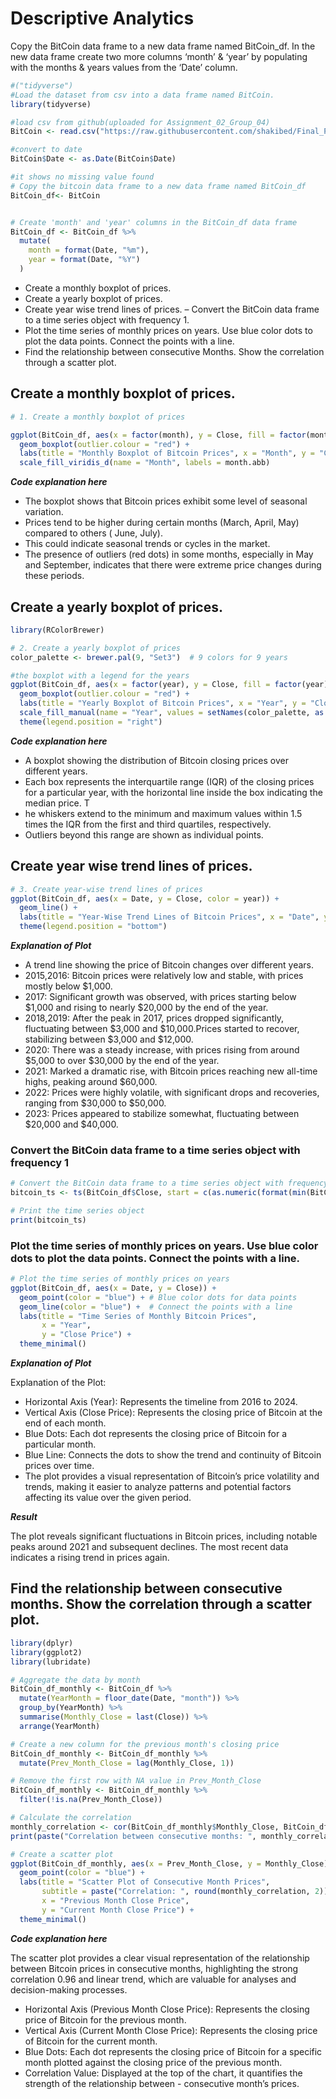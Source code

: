 # Descriptive Analytics

Copy the BitCoin data frame to a new data frame named BitCoin_df. In the new data frame create two more columns ‘month’ & ‘year’ by populating with the months & years values from the ‘Date’ column. 
```r


#("tidyverse")
#Load the dataset from csv into a data frame named BitCoin.
library(tidyverse)

#load csv from github(uploaded for Assignment_02_Group_04)
BitCoin <- read.csv("https://raw.githubusercontent.com/shakibed/Final_Project_Group_04/main/BTC-Monthly.csv", stringsAsFactors = FALSE)

#convert to date
BitCoin$Date <- as.Date(BitCoin$Date)

#it shows no missing value found
# Copy the bitcoin data frame to a new data frame named BitCoin_df
BitCoin_df<- BitCoin


# Create 'month' and 'year' columns in the BitCoin_df data frame
BitCoin_df <- BitCoin_df %>%
  mutate(
    month = format(Date, "%m"),
    year = format(Date, "%Y")
  )

```
 
  - Create a monthly boxplot of prices.
  - Create a yearly boxplot of prices.
  - Create year wise trend lines of prices.
  -- Convert the BitCoin data frame to a time series object with frequency 1.
  - Plot the time series of monthly prices on years. Use blue color dots to plot the data points. Connect the points with a line.
  - Find the relationship between consecutive Months. Show the correlation through a scatter plot.
  
 
## Create a monthly boxplot of prices.{-}


```r
# 1. Create a monthly boxplot of prices

ggplot(BitCoin_df, aes(x = factor(month), y = Close, fill = factor(month))) +
  geom_boxplot(outlier.colour = "red") +
  labs(title = "Monthly Boxplot of Bitcoin Prices", x = "Month", y = "Close Price") +
  scale_fill_viridis_d(name = "Month", labels = month.abb)


```

_**Code explanation here**_

* The boxplot shows that Bitcoin prices exhibit some level of seasonal variation. 
* Prices tend to be higher during certain months (March, April, May) compared to others ( June, July). 
* This could indicate seasonal trends or cycles in the market.
* The presence of outliers (red dots) in some months, especially in May and September, indicates that there were extreme price changes during these periods.


## Create a yearly boxplot of prices.{-}


```r
library(RColorBrewer)

# 2. Create a yearly boxplot of prices
color_palette <- brewer.pal(9, "Set3")  # 9 colors for 9 years

#the boxplot with a legend for the years
ggplot(BitCoin_df, aes(x = factor(year), y = Close, fill = factor(year))) +
  geom_boxplot(outlier.colour = "red") +
  labs(title = "Yearly Boxplot of Bitcoin Prices", x = "Year", y = "Close Price") +
  scale_fill_manual(name = "Year", values = setNames(color_palette, as.character(2015:2023))) +
  theme(legend.position = "right")


```


_**Code explanation here**_


* A boxplot showing the distribution of Bitcoin closing prices over different years. 
* Each box represents the interquartile range (IQR) of the closing prices for a particular year, with the horizontal line inside the box indicating the median price. T
* he whiskers extend to the minimum and maximum values within 1.5 times the IQR from the first and third quartiles, respectively. 
* Outliers beyond this range are shown as individual points.


## Create year wise trend lines of prices.{-}


```r
# 3. Create year-wise trend lines of prices
ggplot(BitCoin_df, aes(x = Date, y = Close, color = year)) +
  geom_line() +
  labs(title = "Year-Wise Trend Lines of Bitcoin Prices", x = "Date", y = "Close Price") +
  theme(legend.position = "bottom")


```

_**Explanation of Plot**_

* A trend line showing the price of Bitcoin changes over different years. 
* 2015,2016: Bitcoin prices were relatively low and stable, with prices mostly below $1,000.
* 2017: Significant growth was observed, with prices starting below $1,000 and rising to nearly $20,000 by the end of the year.
* 2018,2019: After the peak in 2017, prices dropped significantly, fluctuating between $3,000 and $10,000.Prices started to recover, stabilizing between $3,000 and $12,000.
* 2020: There was a steady increase, with prices rising from around $5,000 to over $30,000 by the end of the year.
* 2021: Marked a dramatic rise, with Bitcoin prices reaching new all-time highs, peaking around $60,000.
* 2022: Prices were highly volatile, with significant drops and recoveries, ranging from $30,000 to $50,000.
* 2023: Prices appeared to stabilize somewhat, fluctuating between $20,000 and $40,000.



### Convert the BitCoin data frame to a time series object with frequency 1{-}
```r

# Convert the BitCoin data frame to a time series object with frequency 1
bitcoin_ts <- ts(BitCoin_df$Close, start = c(as.numeric(format(min(BitCoin_df$Date), "%Y")), 1), frequency = 1)

# Print the time series object
print(bitcoin_ts)
```


### Plot the time series of monthly prices on years. Use blue color dots to plot the data points. Connect the points with a line.{-}


```r
# Plot the time series of monthly prices on years
ggplot(BitCoin_df, aes(x = Date, y = Close)) +
  geom_point(color = "blue") + # Blue color dots for data points
  geom_line(color = "blue") +  # Connect the points with a line
  labs(title = "Time Series of Monthly Bitcoin Prices",
       x = "Year",
       y = "Close Price") +
  theme_minimal()


```

_**Explanation of Plot**_

Explanation of the Plot:

  - Horizontal Axis (Year): Represents the timeline from 2016 to 2024.
  - Vertical Axis (Close Price): Represents the closing price of Bitcoin at the end of each month.
  - Blue Dots: Each dot represents the closing price of Bitcoin for a particular month.
  - Blue Line: Connects the dots to show the trend and continuity of Bitcoin prices over time.
  - The plot provides a visual representation of Bitcoin's price volatility and trends, making it easier to analyze patterns and potential factors affecting its value over the given period.

_**Result**_

The plot reveals significant fluctuations in Bitcoin prices, including notable peaks around 2021 and subsequent declines. The most recent data indicates a rising trend in prices again.


## Find the relationship between consecutive months. Show the correlation through a scatter plot.{-}



```r
library(dplyr)
library(ggplot2)
library(lubridate)

# Aggregate the data by month
BitCoin_df_monthly <- BitCoin_df %>%
  mutate(YearMonth = floor_date(Date, "month")) %>%
  group_by(YearMonth) %>%
  summarise(Monthly_Close = last(Close)) %>%
  arrange(YearMonth)

# Create a new column for the previous month's closing price
BitCoin_df_monthly <- BitCoin_df_monthly %>%
  mutate(Prev_Month_Close = lag(Monthly_Close, 1))

# Remove the first row with NA value in Prev_Month_Close
BitCoin_df_monthly <- BitCoin_df_monthly %>%
  filter(!is.na(Prev_Month_Close))

# Calculate the correlation
monthly_correlation <- cor(BitCoin_df_monthly$Monthly_Close, BitCoin_df_monthly$Prev_Month_Close)
print(paste("Correlation between consecutive months: ", monthly_correlation))

# Create a scatter plot
ggplot(BitCoin_df_monthly, aes(x = Prev_Month_Close, y = Monthly_Close)) +
  geom_point(color = "blue") +
  labs(title = "Scatter Plot of Consecutive Month Prices",
       subtitle = paste("Correlation: ", round(monthly_correlation, 2)),
       x = "Previous Month Close Price",
       y = "Current Month Close Price") +
  theme_minimal()
```

_**Code explanation here**_

The scatter plot provides a clear visual representation of the relationship between Bitcoin prices in consecutive months, highlighting the strong correlation 0.96 and linear trend, which are valuable for analyses and decision-making processes.

- Horizontal Axis (Previous Month Close Price): Represents the closing price of Bitcoin for the previous month.
- Vertical Axis (Current Month Close Price): Represents the closing price of Bitcoin for the current month.
- Blue Dots: Each dot represents the closing price of Bitcoin for a specific month plotted against the closing price of the previous month.
- Correlation Value: Displayed at the top of the chart, it quantifies the strength of the relationship between - consecutive month's prices.


